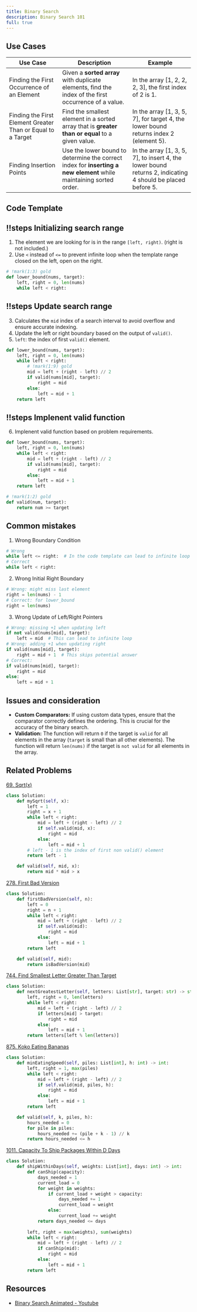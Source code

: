 ```yaml
---
title: Binary Search
description: Binary Search 101
full: true
---
```



## Use Cases

| Use Case  | Description   | Example                                        |
|-----------|-------------|------------------------------------------------|
| Finding the First Occurrence of an Element  | Given a **sorted array** with duplicate elements, find the index of the first occurrence of a value. | In the array [1, 2, 2, 2, 3], the first index of 2 is 1. |
| Finding the First Element Greater Than or Equal to a Target | Find the smallest element in a sorted array that is **greater than or equal** to a given value.     | In the array [1, 3, 5, 7], for target 4, the lower bound returns index 2 (element 5). |
| Finding Insertion Points                    | Use the lower bound to determine the correct index for **inserting a new element** while maintaining sorted order. | In the array [1, 3, 5, 7], to insert 4, the lower bound returns 2, indicating 4 should be placed before 5. |


## Code Template


<Scrollycoding>

## !!steps Initializing search range

1. The element we are looking for is in the range `[left, right)`. (right is not included.)
2. Use `<` instead of `<=` to prevent infinite loop when the template range closed on the left, open on the right.


```python !code
# !mark(1:3) gold
def lower_bound(nums, target):
    left, right = 0, len(nums)
    while left < right:
```


## !!steps Update search range

3. Calculates the `mid` index of a search interval to avoid overflow and ensure accurate indexing.
4. Update the left or right boundary based on the output of `valid()`.
5. `left`: the index of first `valid()` element.



```python !code
def lower_bound(nums, target):
    left, right = 0, len(nums)
    while left < right:
        # !mark(1:9) gold
    	mid = left + (right - left) // 2
        if valid(nums[mid], target):
            right = mid
        else:
            left = mid + 1
    return left
```


## !!steps Implenent valid function

6. Implenent valid function based on problem requirements.


```python !code
def lower_bound(nums, target):
    left, right = 0, len(nums)
    while left < right:
    	mid = left + (right - left) // 2
        if valid(nums[mid], target):
            right = mid
        else:
            left = mid + 1
    return left

# !mark(1:2) gold
def valid(num, target):
    return num >= target

```

</Scrollycoding>

## Common mistakes

1. Wrong Boundary Condition
```python code
# Wrong
while left <= right:  # In the code template can lead to infinite loop
# Correct 
while left < right:
```

2. Wrong Initial Right Boundary
```python code
# Wrong: might miss last element
right = len(nums) - 1
# Correct: for lower_bound
right = len(nums)
```


3. Wrong Update of Left/Right Pointers
```python code
# Wrong: missing +1 when updating left
if not valid(nums[mid], target):
    left = mid  # This can lead to infinite loop
# Wrong: adding +1 when updating right
if valid(nums[mid], target):
    right = mid + 1  # This skips potential answer
# Correct:
if valid(nums[mid], target):
    right = mid
else:
    left = mid + 1
```

## Issues and consideration
- **Custom Comparators:** If using custom data types, ensure that the comparator correctly defines the ordering. This is crucial for the accuracy of the binary search.
- **Validation:** The function will return `0` if the target is `valid` for all elements in the array (`target` is small than all other elements). The function will return `len(nums)` if the target is `not valid` for all elements in the array.

## Related Problems
[69. Sqrt(x)](https://leetcode.com/problems/sqrtx/description/)

```python
class Solution:
    def mySqrt(self, x):
        left = 1
        right = x + 1
        while left < right:
            mid = left + (right - left) // 2
            if self.valid(mid, x):
                right = mid
            else:
                left = mid + 1
        # left - 1 is the index of first non valid() element
        return left - 1

    def valid(self, mid, x):
        return mid * mid > x
```

[278. First Bad Version](https://leetcode.com/problems/first-bad-version/description/)

```python
class Solution:
    def firstBadVersion(self, n):
        left = 0
        right = n + 1
        while left < right:
            mid = left + (right - left) // 2
            if self.valid(mid):
                right = mid
            else:
                left = mid + 1
        return left

    def valid(self, mid):
        return isBadVersion(mid)
```

[744. Find Smallest Letter Greater Than Target](https://leetcode.com/problems/find-smallest-letter-greater-than-target/description/)

```python
class Solution:
    def nextGreatestLetter(self, letters: List[str], target: str) -> str:
        left, right = 0, len(letters)
        while left < right:
            mid = left + (right - left) // 2
            if letters[mid] > target:
                right = mid
            else:
                left = mid + 1
        return letters[left % len(letters)]
```

[875. Koko Eating Bananas](https://leetcode.com/problems/koko-eating-bananas/description/)

```python
class Solution:
    def minEatingSpeed(self, piles: List[int], h: int) -> int:
        left, right = 1, max(piles)
        while left < right:
            mid = left + (right - left) // 2
            if self.valid(mid, piles, h):
                right = mid
            else:
                left = mid + 1
        return left

    def valid(self, k, piles, h):
        hours_needed = 0
        for pile in piles:
            hours_needed += (pile + k - 1) // k
        return hours_needed <= h
```

[1011. Capacity To Ship Packages Within D Days](https://leetcode.com/problems/capacity-to-ship-packages-within-d-days/description/)

```python
class Solution:
    def shipWithinDays(self, weights: List[int], days: int) -> int:
        def canShip(capacity):
            days_needed = 1
            current_load = 0
            for weight in weights:
                if current_load + weight > capacity:
                    days_needed += 1
                    current_load = weight
                else:
                    current_load += weight
            return days_needed <= days
        
        left, right = max(weights), sum(weights)
        while left < right:
            mid = left + (right - left) // 2
            if canShip(mid):
                right = mid
            else:
                left = mid + 1
        return left
```

## Resources
- [Binary Search Animated - Youtube](https://www.youtube.com/watch?v=eVuPCG5eIr4)
